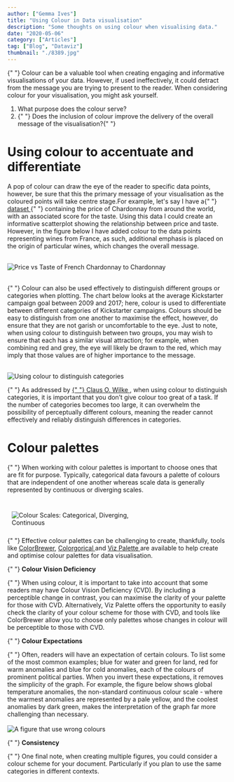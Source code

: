 ```yaml
---
author: ["Gemma Ives"]
title: "Using Colour in Data visualisation"
description: "Some thoughts on using colour when visualising data."
date: "2020-05-06"
category: ["Articles"]
tag: ["Blog", "Dataviz"]
thumbnail: "./8389.jpg"
---
```


<div className="container mx-auto">
  <p>
    {" "}
    Colour can be a valuable tool when creating engaging and informative visualisations
    of your data. However, if used ineffectively, it could detract from the message
    you are trying to present to the reader. When considering colour for your visualisation,
    you might ask yourself.
  </p>
  <ol>
    <li> What purpose does the colour serve? </li>
    <li>
      {" "}
      Does the inclusion of colour improve the delivery of the overall message of
      the visualisation?{" "}
    </li>
  </ol>
</div>

<div className="container mx-auto">
  <h1 className="mart">Using colour to accentuate and differentiate</h1>
  <p>
    A pop of colour can draw the eye of the reader to specific data points,
    however, be sure that this the primary message of your visualisation as the
    coloured points will take centre stage.For example, let's say I have a{" "}
    <a href="https://www.kaggle.com/zynicide/wine-reviews/"> dataset </a>{" "}
    containing the price of Chardonnay from around the world, with an associated
    score for the taste. Using this data I could create an informative
    scatterplot showing the relationship between price and taste. However, in
    the figure below I have added colour to the data points representing wines
    from France, as such, additional emphasis is placed on the origin of
    particular wines, which changes the overall message.
  </p>
  <br />
  <img
    src="./FrenchWine2.png"
    alt="Price vs Taste of French Chardonnay to Chardonnay"
  ></img>
</div>

<div className="container mx-auto">
  <br />
  <p>
    {" "}
    Colour can also be used effectively to distinguish different groups or categories
    when plotting. The chart below looks at the average Kickstarter campaign goal
    between 2009 and 2017; here, colour is used to differentiate between different
    categories of Kickstarter campaigns. Colours should be easy to distinguish from
    one another to maximise the effect, however, do ensure that they are not garish
    or uncomfortable to the eye. Just to note, when using colour to distinguish between
    two groups, you may wish to ensure that each has a similar visual attraction;
    for example, when combining red and grey, the eye will likely be drawn to the
    red, which may imply that those values are of higher importance to the message.
  </p>
  <br />
  <img
    src="./Kickstarter2.png"
    alt="Using colour to distinguish categories"
  ></img>
  <br />
  <p>
    {" "}
    As addressed by <a href="https://serialmentor.com/dataviz/color-pitfalls.html#encoding-too-much-or-irrelevant-information/">
      {" "}
      Claus O. Wilke
    </a>, when using colour to distinguish categories, it is important that you don’t
    give colour too great of a task. If the number of categories becomes too large,
    it can overwhelm the possibility of perceptually different colours, meaning the
    reader cannot effectively and reliably distinguish differences in categories.
  </p>
</div>

<div className="container mx-auto">
  <h1 className="mart">Colour palettes</h1>
  <p>
    {" "}
    When working with colour palettes is important to choose ones that are fit for
    purpose. Typically, categorical data favours a palette of colours that are independent
    of one another whereas scale data is generally represented by continuous or diverging
    scales.
  </p>
  <br />
  <div style="float:none;width:300px;padding:10px 0 10px 10px">
    <img
      src="./Colour Scales.png"
      alt="Colour Scales: Categorical, Diverging, Continuous"
    />
  </div>
  <p>
    {" "}
    Effective colour palettes can be challenging to create, thankfully, tools like
    <a href="https://colorbrewer2.org/"> ColorBrewer</a>,
    <a href="http://vrl.cs.brown.edu/color"> Colorgorical </a> and
    <a href="https://projects.susielu.com/viz-palette"> Viz Palette </a>
    are available to help create and optimise colour palettes for data
    visualisation.
  </p>
</div>

<div className="container mx-auto">
  <p>
    {" "}
    <strong> Colour Vision Deficiency </strong>
  </p>
  <p>
    {" "}
    When using colour, it is important to take into account that some readers may
    have Colour Vision Deficiency (CVD). By including a perceptible change in contrast,
    you can maximise the clarity of your palette for those with CVD. Alternatively,
    Viz Palette offers the opportunity to easily check the clarity of your colour
    scheme for those with CVD, and tools like ColorBrewer allow you to choose only
    palettes whose changes in colour will be perceptible to those with CVD.
  </p>
  <p>
    {" "}
    <strong> Colour Expectations </strong>
  </p>
  <p>
    {" "}
    Often, readers will have an expectation of certain colours. To list some of the
    most common examples; blue for water and green for land, red for warm anomalies
    and blue for cold anomalies, each of the colours of prominent political parties.
    When you invert these expectations, it removes the simplicity of the graph. For
    example, the figure below shows global temperature anomalies, the non-standard
    continuous colour scale - where the warmest anomalies are represented by a pale
    yellow, and the coolest anomalies by dark green, makes the interpretation of
    the graph far more challenging than necessary.
    <br />
    <br />
    <img src="./WrongColors2.png" alt="A figure that use wrong colours"></img>
    <br />
  </p>
  <p>
    {" "}
    <strong> Consistency </strong>
  </p>
  <p>
    {" "}
    One final note, when creating multiple figures, you could consider a colour scheme
    for your document. Particularly if you plan to use the same categories in different
    contexts.
  </p>
</div>
